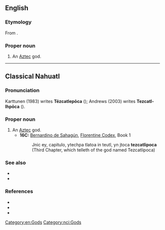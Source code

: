 ==English==
{{wikipedia}}

===Etymology===
From {{etyl|nci|en}} {{m|nci|Tezcatlipoca}}.

===Proper noun===
{{en-proper noun}}

# An [[Aztec]] god.

[[Category:en:Gods]]

----

==Classical Nahuatl==

===Pronunciation===
Karttunen (1983) writes '''Tēzcatlepōca''' ({{IPA|/teːskatɬepoːka/|lang=nci}}); Andrews (2003) writes '''Tezcatl-Ihpōca''' ({{IPA|/teskatɬiʔpoːka/|lang=nci}}).

===Proper noun===
{{nci-proper noun}}

# An [[Aztec]] god.
#* '''16C:''' [[w:Bernardino de Sahagún|Bernardino de Sahagún]], [[w:Florentine Codex|Florentine Codex]], Book 1
#*: Jnic ey, capitulo, ytechpa tlatoa in teutl, yn jtoca '''tezcatlipoca'''
#*: (Third Chapter, which telleth of the god named Tezcatlipoca)

===See also===
* {{l|nci|necoc yaotl}}
* {{l|nci|Titlacahuan}}

===References===
* {{cite-book|author=Andrews, J. Richard|year=2003|title=Introduction to Classical Nahuatl|edition=rev. ed.|location=Norman|publisher=University of Oklahoma Press|page=604}}
* {{cite-book|author=Karttunen, Frances|year=1983|title=An Analytical Dictionary of Nahuatl|location=Austin|publisher=University of Texas Press|page=239}}
* {{cite-book|author=Sahagún, Bernardino de|year=1981|title=Florentine Codex, Book 1 - The Gods|others=trans. by Arthur J. O. Anderson and Charles E. Dibble|location=Salt Lake City|publisher=University of Utah Press|page=5}}

[[Category:nci:Gods]]